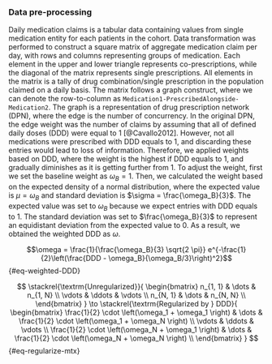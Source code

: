 ::: {.content-visible unless-meta="in.article"}
### Data pre-processing
:::

Daily medication claims is a tabular data containing values from single medication entity for each patients in the cohort. Data transformation was performed to construct a square matrix of aggregate medication claim per day, with rows and columns representing groups of medication. Each element in the upper and lower triangle represents co-prescriptions, while the diagonal of the matrix represents single prescriptions. All elements in the matrix is a tally of drug combination/single prescription in the population claimed on a daily basis. The matrix follows a graph construct, where we can denote the row-to-column as `Medication1-PrescribedAlongside-Medication2`. The graph is a representation of drug prescription network (DPN), where the edge is the number of concurrency. In the original DPN, the edge weight was the number of claims by assuming that all of defined daily doses (DDD) were equal to 1 [@Cavallo2012]. However, not all medications were prescribed with DDD equals to 1, and discarding these entries would lead to loss of information. Therefore, we applied weights based on DDD, where the weight is the highest if DDD equals to 1, and gradually diminishes as it is getting further from 1. To adjust the weight, first we set the baseline weight as $\omega_B = 1$. Then, we calculated the weight based on the expected density of a normal distribution, where the expected value is $\mu = \omega_B$ and standard deviation is $\sigma = \frac{\omega_B}{3}$. The expected value was set to $\omega_B$ because we expect entries with DDD equals to 1. The standard deviation was set to $\frac{\omega_B}{3}$ to represent an equidistant deviation from the expected value to 0. As a result, we obtained the weighted DDD as $\omega$.

$$\omega = \frac{1}{\frac{\omega_B}{3} \sqrt{2 \pi}} e^{-\frac{1}{2}\left(\frac{DDD - \omega_B}{\omega_B/3}\right)^2}$$ {#eq-weighted-DDD}

$$
\stackrel{\textrm{Unregularized}}{
  \begin{bmatrix}
  n_{1, 1} & \dots & n_{1, N} \\
  \vdots & \ddots & \vdots \\
  n_{N, 1} & \dots & n_{N, N} \\
  \end{bmatrix}
}
\to
\stackrel{\textrm{Regularized by } DDD}{
  \begin{bmatrix}
  \frac{1}{2} \cdot \left(\omega_1 + \omega_1 \right) & \dots & \frac{1}{2} \cdot \left(\omega_1 + \omega_N \right) \\
  \vdots & \ddots & \vdots \\
  \frac{1}{2} \cdot \left(\omega_N + \omega_1 \right) & \dots & \frac{1}{2} \cdot \left(\omega_N + \omega_N \right) \\
  \end{bmatrix}
}
$$ {#eq-regularize-mtx}

